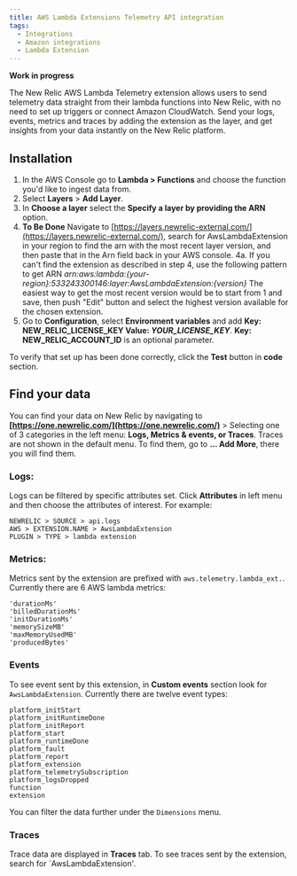```yaml
---
title: AWS Lambda Extensions Telemetry API integration
tags:
  - Integrations
  - Amazon integrations
  - Lambda Extension
---
```

**Work in progress**

The New Relic AWS Lambda Telemetry extension allows users to send telemetry data straight from their lambda functions into New Relic, with no need to set up triggers or connect Amazon CloudWatch. Send your logs, events, metrics and traces by adding the extension as the layer, and get insights from your data instantly on the New Relic platform.

## Installation

1. In the AWS Console go to **Lambda > Functions** and choose the function you'd like to ingest data from.
2. Select **Layers** > **Add Layer**.
3. In **Choose a layer** select the **Specify a layer by providing the ARN** option.
4. **To Be Done** Navigate to [https://layers.newrelic-external.com/](https://layers.newrelic-external.com/), search for AwsLambdaExtension in your region to find the arn with the most recent layer version, and then paste that in the Arn field back in your AWS console. 
4a. If you can't find the extension as described in step 4, use the following pattern to get ARN <var>arn:aws:lambda:{your-region}:533243300146:layer:AwsLambdaExtension:{version}</var> The easiest way to get the most recent version would be to start from 1 and save, then push "Edit" button and select the highest version available for the chosen extension.  
5. Go to **Configuration**, select **Environment variables** and add **Key: NEW_RELIC_LICENSE_KEY  Value: <var>YOUR_LICENSE_KEY</var>**. **Key: NEW_RELIC_ACCOUNT_ID** is an optional parameter.

To verify that set up has been done correctly, click the **Test** button in **code** section. 

## Find your data

You can find your data on New Relic by navigating to **[https://one.newrelic.com/](https://one.newrelic.com/)** > Selecting one of 3 categories in the left menu: **Logs, Metrics & events, or Traces**. Traces are not shown in the default menu. To find them, go to **... Add More**, there you will find them.

### Logs:

Logs can be filtered by specific attributes set. Click **Attributes** in left menu and then choose the attributes of interest. For example:

```
NEWRELIC > SOURCE > api.logs
AWS > EXTENSION.NAME > AwsLambdaExtension
PLUGIN > TYPE > lambda extension
```

### Metrics:

Metrics sent by the extension are prefixed with `aws.telemetry.lambda_ext.`. Currently there are 6 AWS lambda metrics:

```
'durationMs'
'billedDurationMs'
'initDurationMs'
'memorySizeMB'
'maxMemoryUsedMB'
'producedBytes'
```

### Events

To see event sent by this extension, in **Custom events** section look for `AwsLambdaExtension`. Currently there are twelve event types:

```
platform_initStart
platform_initRuntimeDone
platform_initReport
platform_start
platform_runtimeDone
platform_fault
platform_report
platform_extension
platform_telemetrySubscription
platform_logsDropped
function
extension
```

You can filter the data further under the `Dimensions` menu.

### Traces

Trace data are displayed in **Traces** tab. To see traces sent by the extension, search for `AwsLambdaExtension'.

